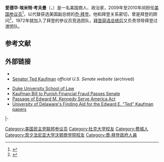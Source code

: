 {{noteTA
|G1 = USState
|G2 = PresidentsUS
}}
{{Infobox officeholder
|name         = 泰德·考夫曼
|image        = Ted Kaufman, official Senate photo portrait, 2009.jpg
|jr/sr        = 美国参议员
|state        = [[特拉华州|特拉华州]]
|term_start   =  2009年1月15日
|term_end     =  2010年11月15日
|appointed    = [[露丝·安·明纳|露丝·安·明纳]]
|predecessor  = [[乔·拜登|乔·拜登]]
|successor    = [[克里斯·康斯|克里斯·康斯]]
|office1      = {{le|問題資產紓困計劃|Oversight of the Troubled Asset Relief Program|國會監督小組}}主席
|deputy1      = [[戴蒙·西尔弗斯|戴蒙·西尔弗斯]]
|term_start1  =  2010年10月6日
|term_end1    =  2011年4月3日
|predecessor1 = [[伊丽莎白·沃伦|伊丽莎白·沃伦]]
|successor1   = 职位废除
|office2      = [[美国国际媒体署|广播理事会]]成员
|term_start2  = 1995年8月11日
|term_end2    = 2008年12月1日
|president2   = [[比尔·克林顿|比尔·克林顿]]<br>[[乔治·W·布什|乔治·W·布什]]
|predecessor2 = 职位建立
|successor2   = [[达娜·佩里诺|达娜·佩里诺]]
|birth_name   = Edward Emmett Kaufman
|birth_date   = {{birth date and age|1939|3|15}}
|birth_place  = [[美国|美国]][[费城|费城]]
|death_date   =
|death_place  =
|party        = [[民主黨_(美國)|民主黨]]
|spouse       = {{marriage|Lynne Kaufman|1960}}
|education    = [[杜克大学|杜克大学]]（BS）<br>[[宾夕法尼亚大学|宾夕法尼亚大学]]（MBA）
}}
'''爱德华·埃米特·考夫曼'''（{{lang-en|Edward Emmett Kaufman}}，{{bd|1939年|3月15日}}）是一名美国商人、政治家，2009年至2010年间担任[[美国参议员|美国参议员]]<ref>{{cite web |url=http://kaufman.senate.gov/press/in_the_news/news/?id=9FE501E9-9B94-4C34-A492-471108603AC0 |title=Senator Ted Kaufman — Senator for Delaware: Press Room – In The News |publisher=Kaufman.senate.gov |date=2009-07-15 |accessdate=2010-07-12 |archive-date=2010-07-12 |archive-url=https://web.archive.org/web/20100712062141/http://kaufman.senate.gov/press/in_the_news/news/?id=9fe501e9-9b94-4c34-a492-471108603ac0 |dead-url=yes }}</ref>，以代替获选美国副总统的[[乔·拜登|乔·拜登]]。他和拜登关系密切，曾是拜登的顾问<ref>{{cite news |last=Cillizza |first=Chris |url=http://voices.washingtonpost.com/thefix/senate/minner-to-appoint-biden-aide-t.html |title=The Fix – Minner Appoints Biden Aide to Senate |publisher=Voices.washingtonpost.com |date= |accessdate=2010-07-12 |archive-date=2017-01-07 |archive-url=https://web.archive.org/web/20170107114829/http://voices.washingtonpost.com/thefix/senate/minner-to-appoint-biden-aide-t.html |dead-url=no }}</ref>，1972年就加入了拜登的参议员竞选团队，[[喬·拜登的總統過渡|拜登获选总统后]]又负责领导拜登过渡团队。

==参考文献==
{{reflist|colwidth=30em}}

==外部链接==
{{Commons category|Ted Kaufman}}
*{{C-SPAN|edwardtedkaufman}}
*[https://web.archive.org/web/20101110103551/http://kaufman.senate.gov/ Senator Ted Kaufman] ''official U.S. Senate website'' (archived)
{{CongLinks | congbio=k000373 | votesmart=110918 | fec= | congress= }}
*[http://www.law.duke.edu/fac/kaufman/ Duke University School of Law] {{Wayback|url=http://www.law.duke.edu/fac/kaufman/ |date=20090124173127 }}
*[http://kaufman.senate.gov/press/press_releases/release/?id=204b7974-d69e-487a-a5d5-950ffb9697d3 Kaufman Bill to Punish Financial Fraud Passes Senate] {{Wayback|url=http://kaufman.senate.gov/press/press_releases/release/?id=204b7974-d69e-487a-a5d5-950ffb9697d3 |date=20101106083132 }}
*[http://kaufman.senate.gov/press/press_releases/release/?id=6082dfc1-296b-4607-9857-fd10d0581c9a Passage of Edward M. Kennedy Serve America Act ] {{Wayback|url=http://kaufman.senate.gov/press/press_releases/release/?id=6082dfc1-296b-4607-9857-fd10d0581c9a |date=20101106141710 }}
*[https://library.udel.edu/static/purl.php?mss0660 University of Delaware's Finding Aid for the Edward E. "Ted" Kaufman papers]

{{s-start}}
{{s-par|us-sen}}
{{s-bef|before=[[乔·拜登|乔·拜登]]}}
{{s-ttl|title={{nowrap|[[美國參議員|美國參議員]]{{le|特拉华州美國參議院議員列表|List of United States Senators from Delaware|特拉华州}}[[民主黨_(美國)|民主黨]]被提名人}}<br>（[[美國參議員類別|第2類]]）|years=2009年–2010年|alongside=[[湯姆·卡波|湯姆·卡波]]}}
{{s-aft|after=[[克里斯·康斯|克里斯·康斯]]}}
|-
{{s-off}}
{{s-bef|before=[[伊莉莎白·華倫|伊莉莎白·華倫]]}}
{{s-ttl|title={{le|問題資產紓困計劃|Oversight of the Troubled Asset Relief Program|國會監督小組}}主席|years=2010年–2011年}}
{{s-non|reason=职位废除}}
{{s-end}}

{{Authority control}}

{{DEFAULTSORT:Kaufman, Ted}}
[[Category:美国民主党联邦参议员|Category:美国民主党联邦参议员]]
[[Category:杜克大学校友|Category:杜克大学校友]]
[[Category:费城人|Category:费城人]]
[[Category:宾夕法尼亚大学沃顿商学院校友|Category:宾夕法尼亚大学沃顿商学院校友]]
[[Category:喬·拜登政府人員|Category:喬·拜登政府人員]]